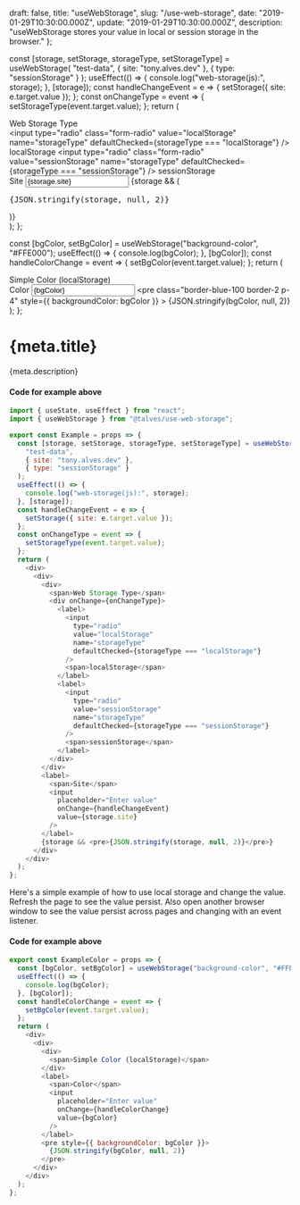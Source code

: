   draft: false,
  title: "useWebStorage",
  slug: "/use-web-storage",
  date: "2019-01-29T10:30:00.000Z",
  update: "2019-01-29T10:30:00.000Z",
  description:
    "useWebStorage stores your value in local or session storage in the browser."
};


  const [storage, setStorage, storageType, setStorageType] = useWebStorage(
    "test-data",
    { site: "tony.alves.dev" },
    { type: "sessionStorage" }
  );
  useEffect(() => {
    console.log("web-storage(js):", storage);
  }, [storage]);
  const handleChangeEvent = e => {
    setStorage({ site: e.target.value });
  };
  const onChangeType = event => {
    setStorageType(event.target.value);
  };
  return (
    <div class="py-6 bg-default flex md:flex-col lg:flex-row justify-center sm:py-12">
      <div class="w-full lg:w-3/4 border-gray-400 border-2 p-2 m-5">
        <div class="p-4">
          <span class="text-gray-700">Web Storage Type</span>
          <div class="mt-2" onChange={onChangeType}>
            <label class="inline-flex items-center">
              <input
                type="radio"
                class="form-radio"
                value="localStorage"
                name="storageType"
                defaultChecked={storageType === "localStorage"}
              />
              <span class="ml-2">localStorage</span>
            </label>
            <label class="inline-flex items-center ml-6">
              <input
                type="radio"
                class="form-radio"
                value="sessionStorage"
                name="storageType"
                defaultChecked={storageType === "sessionStorage"}
              />
              <span class="ml-2">sessionStorage</span>
            </label>
          </div>
        </div>
        <label class="block p-4">
          <span class="text-gray-700">Site</span>
          <input
            class="form-input mt-1 block w-full"
            placeholder="Enter value"
            onChange={handleChangeEvent}
            value={storage.site}
          />
        </label>
        {storage && (
          <pre class="border-blue-100 border-2 bg-yellow-50 p-4">
            {JSON.stringify(storage, null, 2)}
          </pre>
        )}
      </div>
    </div>
  );
};

  const [bgColor, setBgColor] = useWebStorage("background-color", "#FFE000");
  useEffect(() => {
    console.log(bgColor);
  }, [bgColor]);
  const handleColorChange = event => {
    setBgColor(event.target.value);
  };
  return (
    <div class="py-6 bg-default flex md:flex-col lg:flex-row justify-center sm:py-12">
      <div class="w-full lg:w-3/4 border-gray-400 border-2 p-2 m-5">
        <div class="p-4">
          <span class="text-2xl text-gray-700">
            Simple Color (localStorage)
          </span>
        </div>
        <label class="block">
          <span class="text-gray-700">Color</span>
          <input
            class="form-input mt-1 block w-full"
            placeholder="Enter value"
            onChange={handleColorChange}
            value={bgColor}
          />
        </label>
        <pre
          class="border-blue-100 border-2 p-4"
          style={{ backgroundColor: bgColor }}
        >
          {JSON.stringify(bgColor, null, 2)}
        </pre>
      </div>
    </div>
  );
};

# {meta.title}

{meta.description}

<Example />

#### Code for example above

```js
import { useState, useEffect } from "react";
import { useWebStorage } from "@talves/use-web-storage";

export const Example = props => {
  const [storage, setStorage, storageType, setStorageType] = useWebStorage(
    "test-data",
    { site: "tony.alves.dev" },
    { type: "sessionStorage" }
  );
  useEffect(() => {
    console.log("web-storage(js):", storage);
  }, [storage]);
  const handleChangeEvent = e => {
    setStorage({ site: e.target.value });
  };
  const onChangeType = event => {
    setStorageType(event.target.value);
  };
  return (
    <div>
      <div>
        <div>
          <span>Web Storage Type</span>
          <div onChange={onChangeType}>
            <label>
              <input
                type="radio"
                value="localStorage"
                name="storageType"
                defaultChecked={storageType === "localStorage"}
              />
              <span>localStorage</span>
            </label>
            <label>
              <input
                type="radio"
                value="sessionStorage"
                name="storageType"
                defaultChecked={storageType === "sessionStorage"}
              />
              <span>sessionStorage</span>
            </label>
          </div>
        </div>
        <label>
          <span>Site</span>
          <input
            placeholder="Enter value"
            onChange={handleChangeEvent}
            value={storage.site}
          />
        </label>
        {storage && <pre>{JSON.stringify(storage, null, 2)}</pre>}
      </div>
    </div>
  );
};
```

<ExampleColor />

Here's a simple example of how to use local storage and change the value. Refresh the page to see the value persist. Also open another browser window to see the value persist across pages and changing with an event listener.

#### Code for example above

```js
export const ExampleColor = props => {
  const [bgColor, setBgColor] = useWebStorage("background-color", "#FFE000");
  useEffect(() => {
    console.log(bgColor);
  }, [bgColor]);
  const handleColorChange = event => {
    setBgColor(event.target.value);
  };
  return (
    <div>
      <div>
        <div>
          <span>Simple Color (localStorage)</span>
        </div>
        <label>
          <span>Color</span>
          <input
            placeholder="Enter value"
            onChange={handleColorChange}
            value={bgColor}
          />
        </label>
        <pre style={{ backgroundColor: bgColor }}>
          {JSON.stringify(bgColor, null, 2)}
        </pre>
      </div>
    </div>
  );
};
```
